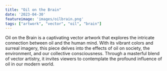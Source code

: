 ```yaml
---
title: "Oil on the Brain"
date: '2023-04-30'
featureimage: 'images/oilbrain.png'
tags: ["artwork", "vector", "oil", "brain"]
---
```


<CustomImage src="images/oilbrain.png" alt="Oil on the brain prompted vector artwork." />

Oil on the Brain is a captivating vector artwork that explores the intricate connection 
between oil and the human mind. With its vibrant colors and surreal imagery, this piece 
delves into the effects of oil on society, the environment, and our collective consciousness. 
Through a masterful blend of vector artistry, it invites viewers to contemplate the profound 
influence of oil in our modern world.

